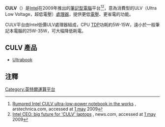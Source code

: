 '''CULV'''（{{lang-en|'''Consumer Ultra Low Voltage'''}}）是[[Intel|Intel]]在2009年推出的[[筆記型電腦|筆記型電腦]]平台<ref name="at2009-05-01">[http://arstechnica.com/hardware/news/2009/01/rumored-intel-culv-ultra-low-power-notebook-in-the-works.ars Rumored Intel CULV ultra-low-power notebook in the works] {{Wayback|url=http://arstechnica.com/hardware/news/2009/01/rumored-intel-culv-ultra-low-power-notebook-in-the-works.ars |date=20090425115858 }}, arstechnica.com, accessed at [[1_may|1 may]] 2009</ref><ref name="nc2009-05-01">[http://news.cnet.com/8301-13924_3-10219437-64.html Intel CEO: big future for 'CULV' laptops] {{Wayback|url=http://news.cnet.com/8301-13924_3-10219437-64.html |date=20100107161517 }}, news.com, accessed at [[1_may|1 may]] 2009</ref>，意為消費型的ULV（Ultra Low Voltage，超低電壓）[[處理器|處理器]]，提供更低[[電壓|電壓]]、更省電的功能。

CULV平台由Intel低價ULV處理器組成，CPU [[熱設計功耗|TDP]]功耗約5W-15W，遠小於一般筆記本電腦的25W-35W，可大幅降低耗電。

==CULV 產品==
* [[Ultrabook|Ultrabook]]

==注釋==
{{reflist|2}}
[[Category:英特爾運算平台|Category:英特爾運算平台]]